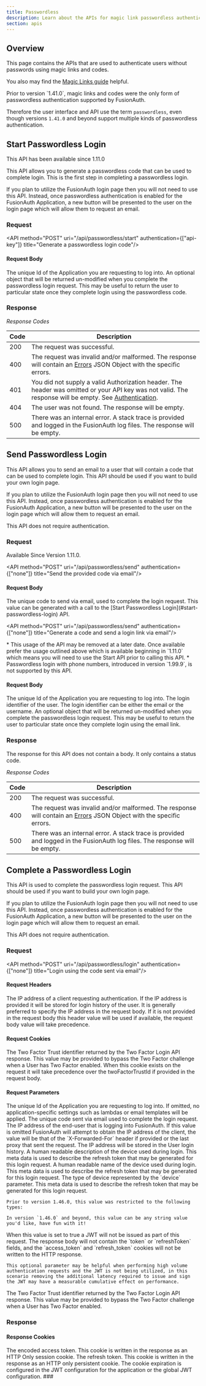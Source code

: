 ```yaml
---
title: Passwordless
description: Learn about the APIs for magic link passwordless authentication.
section: apis
---
```


## Overview

This page contains the APIs that are used to authenticate users without passwords using magic links and codes.

You also may find the [Magic Links guide](/docs/lifecycle/authenticate-users/passwordless/magic-links) helpful.

<Aside type="note" title="Please note">
Prior to version `1.41.0`, magic links and codes were the only form of passwordless authentication supported by FusionAuth.

Therefore the user interface and API use the term `passwordless`, even though versions `1.41.0` and beyond support multiple kinds of passwordless authentication.
</Aside>

## Start Passwordless Login

<Aside type="version">
This API has been available since 1.11.0
</Aside>

This API allows you to generate a passwordless code that can be used to complete login. This is the first step in completing a passwordless login.

If you plan to utilize the FusionAuth login page then you will not need to use this API. Instead, once passwordless authentication is enabled for the FusionAuth Application, a new button will be presented to the user on the login page which will allow them to request an email.

### Request

<API method="POST" uri="/api/passwordless/start" authentication={["api-key"]} title="Generate a passwordless login code"/>

<XFusionauthTenantIdHeaderScopedOperation />

#### Request Body

<APIBlock>
  <APIField name="applicationId" type="String" required>
    The unique Id of the Application you are requesting to log into.
  </APIField>
  <LoginIdField login_id_type_field="loginIdType" />
  <LoginIdTypeField plural />
  <APIField name="state" type="Object" optional>
    An optional object that will be returned un-modified when you complete the passwordless login request. This may be useful to return the user to particular state once they complete login using the passwordless code.
  </APIField>
</APIBlock>

<JSON title="Example Request JSON" src="passwordless/start-request.json" />

### Response

_Response Codes_

| Code | Description                                                                                                                                                                         |
|------|-------------------------------------------------------------------------------------------------------------------------------------------------------------------------------------|
| 200  | The request was successful.                                                                                                                                                         |
| 400  | The request was invalid and/or malformed. The response will contain an [Errors](/docs/apis/errors) JSON Object with the specific errors.                                            |
| 401  | You did not supply a valid Authorization header. The header was omitted or your API key was not valid. The response will be empty. See [Authentication](/docs/apis/authentication). |
| 404  | The user was not found. The response will be empty.                                                                                                                                 |
| 500  | There was an internal error. A stack trace is provided and logged in the FusionAuth log files. The response will be empty.                                                          |

<PasswordlessStartResponseBody />

## Send Passwordless Login

This API allows you to send an email to a user that will contain a code that can be used to complete login. This API should be used if you want to build your own login page.

If you plan to utilize the FusionAuth login page then you will not need to use this API. Instead, once passwordless authentication is enabled for the FusionAuth Application, a new button will be presented to the user on the login page which will allow them to request an email.

This API does not require authentication.

### Request

<Aside type="version">
Available Since Version 1.11.0.
</Aside>

<API method="POST" uri="/api/passwordless/send" authentication={["none"]} title="Send the provided code via email"/>

<XFusionauthTenantIdHeaderScopedOperation />

#### Request Body

<APIBlock>
  <APIField name="code" type="String" required since="1.11.0">
    The unique code to send via email, used to complete the login request.  This value can be generated with a call to the [Start Passwordless Login](#start-passwordless-login) API.
  </APIField>
</APIBlock>

<JSON title="Example Request JSON" src="passwordless/send-request-code.json" />

<API method="POST" uri="/api/passwordless/send" authentication={["none"]} title="Generate a code and send a login link via email"/>

<Aside type="caution" title="Deprecated usage">
  * This usage of the API may be removed at a later date. Once available prefer the usage outlined above which is available beginning in `1.11.0` which means you will need to use the Start API prior to calling this API.
  * Passwordless login with phone numbers, introduced in version `1.99.9`, is not supported by this API.
</Aside>

<XFusionauthTenantIdHeaderScopedOperation />

#### Request Body

<APIBlock>
  <APIField name="applicationId" type="String" required>
    The unique Id of the Application you are requesting to log into.
  </APIField>
  <APIField name="loginId" type="String" required>
    The login identifier of the user. The login identifier can be either the <InlineField>email</InlineField> or the <InlineField>username</InlineField>.
  </APIField>
  <APIField name="state" type="Object" optional>
    An optional object that will be returned un-modified when you complete the passwordless login request. This may be useful to return the user to particular state once they complete login using the email link.
  </APIField>
</APIBlock>

<JSON title="Example Request JSON" src="passwordless/send-request-legacy.json" />

### Response

The response for this API does not contain a body. It only contains a status code.

_Response Codes_

| Code | Description                                                                                                                              |
|------|------------------------------------------------------------------------------------------------------------------------------------------|
| 200  | The request was successful.                                                                                                              |
| 400  | The request was invalid and/or malformed. The response will contain an [Errors](/docs/apis/errors) JSON Object with the specific errors. |
| 500  | There was an internal error. A stack trace is provided and logged in the FusionAuth log files. The response will be empty.               |


## Complete a Passwordless Login

This API is used to complete the passwordless login request. This API should be used if you want to build your own login page.

If you plan to utilize the FusionAuth login page then you will not need to use this API. Instead, once passwordless authentication is enabled for the FusionAuth Application, a new button will be presented to the user on the login page which will allow them to request an email.

This API does not require authentication.

### Request

<API method="POST" uri="/api/passwordless/login" authentication={["none"]} title="Login using the code sent via email"/>

#### Request Headers

<APIBlock>
  <APIField name="X-Forwarded-For" type="String" optional>
    The IP address of a client requesting authentication. If the IP address is provided it will be stored for login history of the user. It is
    generally preferred to specify the IP address in the request body. If it is not provided in the request body this header value will be used
    if available, the request body value will take precedence.
    <XFusionauthTenantIdHeaderScopedOperationRowOnly />
  </APIField>
</APIBlock>

#### Request Cookies

<APIBlock>
  <APIField name="fusionauth.trust" type="String" optional>
    The Two Factor Trust identifier returned by the Two Factor Login API response. This value may be provided to bypass the Two Factor challenge when a User has Two Factor enabled. When this cookie exists on the request it will take precedence over the <InlineField>twoFactorTrustId</InlineField> if provided in the request body.
  </APIField>
</APIBlock>

#### Request Parameters

<APIBlock>
  <APIField name="applicationId" type="String" optional>
    The unique Id of the Application you are requesting to log into.  If omitted, no application-specific settings such as lambdas or email templates will be applied.
  </APIField>
  <APIField name="code" type="String" required>
    The unique code sent via email used to complete the login request.
  </APIField>
  <APIField name="ipAddress" type="String" optional>
    The IP address of the end-user that is logging into FusionAuth. If this value is omitted FusionAuth will attempt to obtain the IP address of
    the client, the value will be that of the `X-Forwarded-For` header if provided or the last proxy that sent the request. The IP address will
    be stored in the User login history.
  </APIField>
  <APIField name="metaData.device.description" type="String" optional>
    A human readable description of the device used during login. This meta data is used to describe the refresh token that may be generated for this login request.
  </APIField>
  <APIField name="metaData.device.name" type="String" optional>
    A human readable name of the device used during login.  This meta data is used to describe the refresh token that may be generated for this login request.
  </APIField>
  <APIField name="metaData.device.type" type="String" optional>
    The type of device represented by the `device` parameter. This meta data is used to describe the refresh token that may be generated for this login request.

    Prior to version 1.46.0, this value was restricted to the following types:

<DeviceTypeList />

    In version `1.46.0` and beyond, this value can be any string value you'd like, have fun with it!
  </APIField>
  <APIField name="noJWT" type="Boolean" optional defaults="false">
    When this value is set to true a JWT will not be issued as part of this request. The response body will not contain the `token` or `refreshToken` fields, and the `access_token` and `refresh_token` cookies will not be written to the HTTP response.

    This optional parameter may be helpful when performing high volume authentication requests and the JWT is not being utilized, in this scenario removing the additional latency required to issue and sign the JWT may have a measurable cumulative effect on performance.
  </APIField>
  <APIField name="twoFactorTrustId" type="String" optional>
    The Two Factor Trust identifier returned by the Two Factor Login API response. This value may be provided to bypass the Two Factor challenge when a User has Two Factor enabled.
  </APIField>
</APIBlock>

<JSON title="Example Request JSON" src="passwordless/login-request.json" />

<a id="response-3"></a>
### Response

<LoginResponseCodes />

<UserResponseBody passwordless_login_response />

#### Response Cookies

<APIBlock>
  <APIField name="access_token" type="String">
    The encoded access token. This cookie is written in the response as an HTTP Only session cookie.
  </APIField>
  <APIField name="refresh_token" type="String">
    The refresh token. This cookie is written in the response as an HTTP only persistent cookie. The cookie expiration is configured in the JWT
    configuration for the application or the global JWT configuration.
    ###
  </APIField>
</APIBlock>
